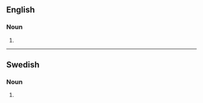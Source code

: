 ==English==

===Noun===
{{head|en|noun plural form}}

# {{plural of|absolutism|lang=en}}

----

==Swedish==

===Noun===
{{head|sv|noun form}}

# {{sv-noun-form-indef-gen|absolutism}}